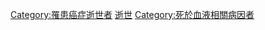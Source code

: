 {{main|白血病}}
[[Category:罹患癌症逝世者|Category:罹患癌症逝世者]]
[[Category:白血病|逝世]]
[[Category:死於血液相關病因者|Category:死於血液相關病因者]]